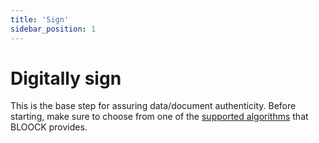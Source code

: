 ```yaml
---
title: 'Sign'
sidebar_position: 1
---
```



# Digitally sign

This is the base step for assuring data/document authenticity. Before starting, make sure to choose from one of the [supported algorithms](../../concepts/supported-algorithms.mdx##supported-algorithms) that BLOOCK provides.


<SdkCodeBlock
  ts={SignJs}
  py={SignPy}
  java={SignJava}
  php={SignPhp}
  go={SignGo}
/>
